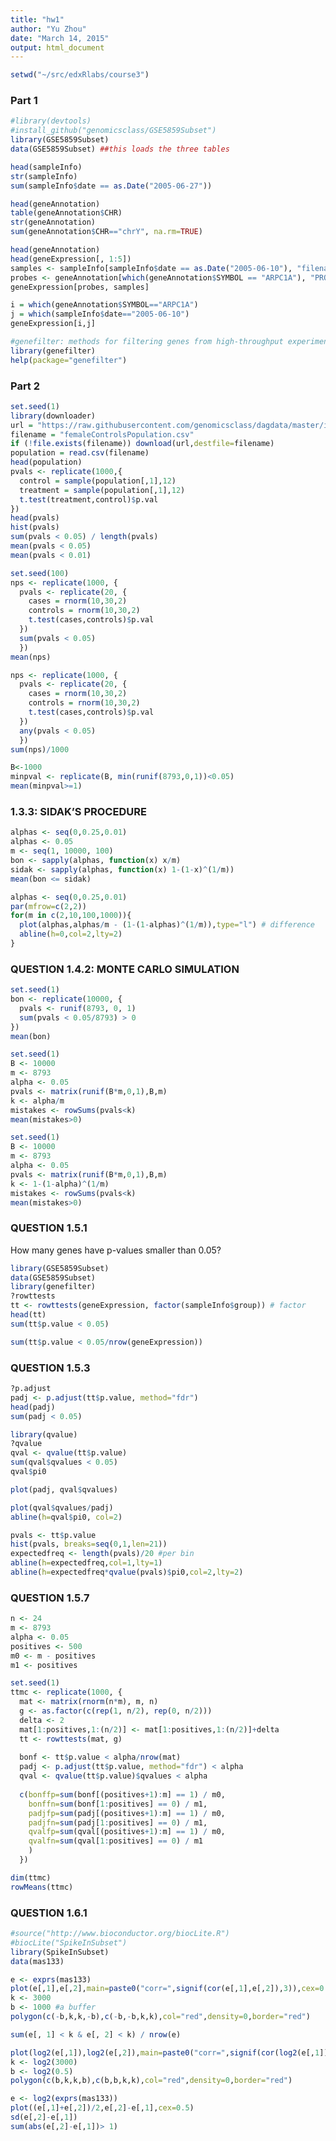 ```yaml
---
title: "hw1"
author: "Yu Zhou"
date: "March 14, 2015"
output: html_document
---
```


```r
setwd("~/src/edxRlabs/course3")
```

### Part 1
```r
#library(devtools)
#install_github("genomicsclass/GSE5859Subset")
library(GSE5859Subset)
data(GSE5859Subset) ##this loads the three tables
```

```r
head(sampleInfo)
str(sampleInfo)
sum(sampleInfo$date == as.Date("2005-06-27"))
```

```r
head(geneAnnotation)
table(geneAnnotation$CHR)
str(geneAnnotation)
sum(geneAnnotation$CHR=="chrY", na.rm=TRUE)
```

```r
head(geneAnnotation)
head(geneExpression[, 1:5])
samples <- sampleInfo[sampleInfo$date == as.Date("2005-06-10"), "filename"]
probes <- geneAnnotation[which(geneAnnotation$SYMBOL == "ARPC1A"), "PROBEID"]
geneExpression[probes, samples]

i = which(geneAnnotation$SYMBOL=="ARPC1A")
j = which(sampleInfo$date=="2005-06-10")
geneExpression[i,j]
```


```r
#genefilter: methods for filtering genes from high-throughput experiments
library(genefilter)
help(package="genefilter")
```

### Part 2

```r
set.seed(1)
library(downloader)
url = "https://raw.githubusercontent.com/genomicsclass/dagdata/master/inst/extdata/femaleControlsPopulation.csv"
filename = "femaleControlsPopulation.csv"
if (!file.exists(filename)) download(url,destfile=filename)
population = read.csv(filename)
head(population)
pvals <- replicate(1000,{
  control = sample(population[,1],12)
  treatment = sample(population[,1],12)
  t.test(treatment,control)$p.val
})
head(pvals)
hist(pvals)
sum(pvals < 0.05) / length(pvals)
mean(pvals < 0.05)
mean(pvals < 0.01)
```

```r
set.seed(100)
nps <- replicate(1000, {
  pvals <- replicate(20, {
    cases = rnorm(10,30,2)
    controls = rnorm(10,30,2)
    t.test(cases,controls)$p.val
  })
  sum(pvals < 0.05)
  })
mean(nps)
```

```r
nps <- replicate(1000, {
  pvals <- replicate(20, {
    cases = rnorm(10,30,2)
    controls = rnorm(10,30,2)
    t.test(cases,controls)$p.val
  })
  any(pvals < 0.05)
  })
sum(nps)/1000
```

```r
B<-1000
minpval <- replicate(B, min(runif(8793,0,1))<0.05)
mean(minpval>=1)
```


### 1.3.3: SIDAK'S PROCEDURE

```r
alphas <- seq(0,0.25,0.01)
alphas <- 0.05
m <- seq(1, 10000, 100)
bon <- sapply(alphas, function(x) x/m)
sidak <- sapply(alphas, function(x) 1-(1-x)^(1/m))
mean(bon <= sidak)

alphas <- seq(0,0.25,0.01)
par(mfrow=c(2,2))
for(m in c(2,10,100,1000)){
  plot(alphas,alphas/m - (1-(1-alphas)^(1/m)),type="l") # difference
  abline(h=0,col=2,lty=2)
}

```

### QUESTION 1.4.2: MONTE CARLO SIMULATION
```r
set.seed(1)
bon <- replicate(10000, {
  pvals <- runif(8793, 0, 1)
  sum(pvals < 0.05/8793) > 0
})
mean(bon)
```

```r
set.seed(1)
B <- 10000
m <- 8793
alpha <- 0.05
pvals <- matrix(runif(B*m,0,1),B,m)
k <- alpha/m
mistakes <- rowSums(pvals<k) 
mean(mistakes>0)
```

```r
set.seed(1)
B <- 10000
m <- 8793
alpha <- 0.05
pvals <- matrix(runif(B*m,0,1),B,m)
k <- 1-(1-alpha)^(1/m)
mistakes <- rowSums(pvals<k) 
mean(mistakes>0)
```

### QUESTION 1.5.1

How many genes have p-values smaller than 0.05?
```r
library(GSE5859Subset)
data(GSE5859Subset)
library(genefilter)
?rowttests
tt <- rowttests(geneExpression, factor(sampleInfo$group)) # factor
head(tt)
sum(tt$p.value < 0.05)
```


```r
sum(tt$p.value < 0.05/nrow(geneExpression))
```

### QUESTION 1.5.3
```r
?p.adjust
padj <- p.adjust(tt$p.value, method="fdr")
head(padj)
sum(padj < 0.05)
```

```r
library(qvalue)
?qvalue
qval <- qvalue(tt$p.value)
sum(qval$qvalues < 0.05)
qval$pi0
```

```r
plot(padj, qval$qvalues)
```

```r
plot(qval$qvalues/padj)
abline(h=qval$pi0, col=2) 
```

```r
pvals <- tt$p.value
hist(pvals, breaks=seq(0,1,len=21))
expectedfreq <- length(pvals)/20 #per bin
abline(h=expectedfreq,col=1,lty=1)
abline(h=expectedfreq*qvalue(pvals)$pi0,col=2,lty=2)
```

### QUESTION 1.5.7
```r
n <- 24
m <- 8793
alpha <- 0.05
positives <- 500
m0 <- m - positives 
m1 <- positives

set.seed(1)
ttmc <- replicate(1000, {
  mat <- matrix(rnorm(n*m), m, n)
  g <- as.factor(c(rep(1, n/2), rep(0, n/2)))
  delta <- 2
  mat[1:positives,1:(n/2)] <- mat[1:positives,1:(n/2)]+delta
  tt <- rowttests(mat, g)
  
  bonf <- tt$p.value < alpha/nrow(mat)
  padj <- p.adjust(tt$p.value, method="fdr") < alpha
  qval <- qvalue(tt$p.value)$qvalues < alpha
  
  c(bonffp=sum(bonf[(positives+1):m] == 1) / m0,
    bonffn=sum(bonf[1:positives] == 0) / m1,
    padjfp=sum(padj[(positives+1):m] == 1) / m0,
    padjfn=sum(padj[1:positives] == 0) / m1,
    qvalfp=sum(qval[(positives+1):m] == 1) / m0,
    qvalfn=sum(qval[1:positives] == 0) / m1
    )
  })

dim(ttmc)
rowMeans(ttmc)
```

### QUESTION 1.6.1
```r
#source("http://www.bioconductor.org/biocLite.R")
#biocLite("SpikeInSubset")
library(SpikeInSubset)
data(mas133)
```

```r
e <- exprs(mas133)
plot(e[,1],e[,2],main=paste0("corr=",signif(cor(e[,1],e[,2]),3)),cex=0.5)
k <- 3000
b <- 1000 #a buffer
polygon(c(-b,k,k,-b),c(-b,-b,k,k),col="red",density=0,border="red")

sum(e[, 1] < k & e[, 2] < k) / nrow(e)

```

```r
plot(log2(e[,1]),log2(e[,2]),main=paste0("corr=",signif(cor(log2(e[,1]),log2(e[,2])),2)),cex=0.5)
k <- log2(3000)
b <- log2(0.5)
polygon(c(b,k,k,b),c(b,b,k,k),col="red",density=0,border="red")
```

```r
e <- log2(exprs(mas133))
plot((e[,1]+e[,2])/2,e[,2]-e[,1],cex=0.5)
sd(e[,2]-e[,1])
sum(abs(e[,2]-e[,1])> 1)
```


